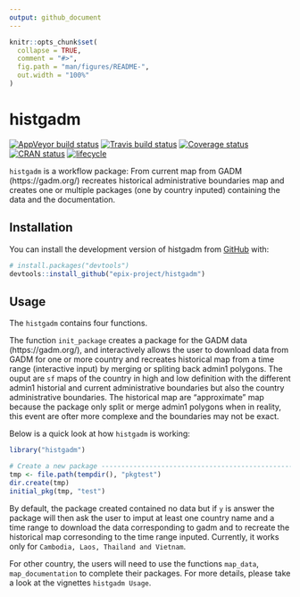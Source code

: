 ```yaml
---
output: github_document
---
```


<!-- README.md is generated from README.Rmd. Please edit that file -->

```r
knitr::opts_chunk$set(
  collapse = TRUE,
  comment = "#>",
  fig.path = "man/figures/README-",
  out.width = "100%"
)
```

# histgadm

[![AppVeyor build status](https://ci.appveyor.com/api/projects/status/8a3jtxe4uiehushs/branch/master?svg=true)](https://ci.appveyor.com/project/epixproject/histgadm-cs9wa/branch/master)
[![Travis build status](https://travis-ci.org/epix-project/histgadm.svg?branch=master)](https://travis-ci.org/epix-project/histgadm)
[![Coverage status](https://codecov.io/gh/epix-project/histgadm/branch/master/graph/badge.svg)](https://codecov.io/github/epix-project/histgadm?branch=master)
[![CRAN status](https://www.r-pkg.org/badges/version/histgadm)](https://cran.r-project.org/package=histgadm)
[![lifecycle](https://img.shields.io/badge/lifecycle-experimental-orange.svg)](https://www.tidyverse.org/lifecycle/#experimental)

`histgadm` is a workflow package: From current map from GADM (https://gadm.org/) recreates historical administrative boundaries map and creates one or multiple packages (one by country inputed) containing the data and the documentation.

## Installation

You can install the development version of histgadm from [GitHub](https://github.com/epix-project/histgadm) with:

``` r
# install.packages("devtools")
devtools::install_github("epix-project/histgadm")
```

## Usage

The `histgadm` contains four functions. 

The function `init_package` creates a package for the GADM data (https://gadm.org/), and interactively allows the user to download data from GADM for one or more country and recreates historical map from a time range (interactive input) by merging or spliting back admin1 polygons. The ouput are `sf` maps of the country in high and low definition with the different admin1 historial and current administrative boundaries but also the country administrative boundaries. The historical map are "approximate" map because the package only split or merge admin1 polygons when in reality, this event are ofter more complexe and the boundaries may not be exact. 

Below is a quick look at how `histgadm` is working:
```r
library("histgadm")

# Create a new package ---------------------------------------------------------
tmp <- file.path(tempdir(), "pkgtest")
dir.create(tmp)
initial_pkg(tmp, "test")
```

By default, the package created contained no data but if `y` is answer the package will then ask the user to imput at least one country name and a time range to download the data corresponding to gadm and to recreate the historical map corresonding to the time range inputed.
Currently, it works only for `Cambodia, Laos, Thailand and Vietnam`. 

For other country, the users will need to use the functions `map_data`, `map_documentation` to complete their packages. For more details, please take a look at the vignettes `histgadm Usage`.

